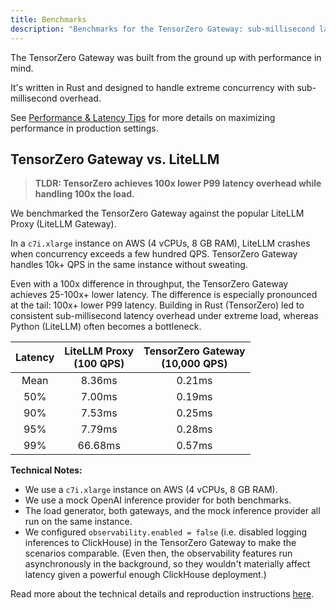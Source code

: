 ```yaml
---
title: Benchmarks
description: "Benchmarks for the TensorZero Gateway: sub-millisecond latency overhead under extreme load"
---
```


The TensorZero Gateway was built from the ground up with performance in mind.

It's written in Rust and designed to handle extreme concurrency with sub-millisecond overhead.

<Tip>

See [Performance & Latency Tips](/docs/gateway/guides/performance-latency/) for more details on maximizing performance in production settings.

</Tip>

## TensorZero Gateway vs. LiteLLM

> **TLDR: TensorZero achieves 100x lower P99 latency overhead while handling 100x the load.**

We benchmarked the TensorZero Gateway against the popular LiteLLM Proxy (LiteLLM Gateway).

In a `c7i.xlarge` instance on AWS (4 vCPUs, 8 GB RAM), LiteLLM crashes when concurrency exceeds a few hundred QPS.
TensorZero Gateway handles 10k+ QPS in the same instance without sweating.

Even with a 100x difference in throughput, the TensorZero Gateway achieves 25-100x+ lower latency.
The difference is especially pronounced at the tail: 100x+ lower P99 latency.
Building in Rust (TensorZero) led to consistent sub-millisecond latency overhead under extreme load, whereas Python (LiteLLM) often becomes a bottleneck.

| Latency | LiteLLM Proxy <br /> (100 QPS) | TensorZero Gateway <br /> (10,000 QPS) |
| :-----: | :----------------------------: | :------------------------------------: |
|  Mean   |             8.36ms             |                 0.21ms                 |
|   50%   |             7.00ms             |                 0.19ms                 |
|   90%   |             7.53ms             |                 0.25ms                 |
|   95%   |             7.79ms             |                 0.28ms                 |
|   99%   |            66.68ms             |                 0.57ms                 |

**Technical Notes:**

- We use a `c7i.xlarge` instance on AWS (4 vCPUs, 8 GB RAM).
- We use a mock OpenAI inference provider for both benchmarks.
- The load generator, both gateways, and the mock inference provider all run on the same instance.
- We configured `observability.enabled = false` (i.e. disabled logging inferences to ClickHouse) in the TensorZero Gateway to make the scenarios comparable. (Even then, the observability features run asynchronously in the background, so they wouldn't materially affect latency given a powerful enough ClickHouse deployment.)

Read more about the technical details and reproduction instructions [here](https://github.com/tensorzero/tensorzero/tree/main/gateway/benchmarks).
